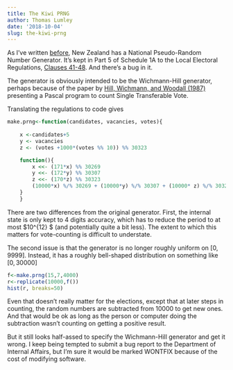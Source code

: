 ```yaml
---
title: The Kiwi PRNG
author: Thomas Lumley
date: '2018-10-04'
slug: the-kiwi-prng
---
```


As I've written [before](https://notstatschat.rbind.io/2015/09/22/nz-flag-referendum-pseudorandom-numbers/), New Zealand has a National Pseudo-Random Number Generator. It's kept in Part 5 of Schedule 1A to the Local Electoral Regulations, [Clauses 41-48](http://www.legislation.govt.nz/regulation/public/2001/0145/latest/DLM57125.html). And there's a bug in it.

The generator is obviously intended to be the Wichmann-Hill generator, perhaps because of the paper by [Hill, Wichmann, and Woodall (1987)](https://academic.oup.com/comjnl/article/30/3/277/364817) presenting a Pascal program to count Single Transferable Vote. 

Translating the regulations to code gives

```r

make.prng<-function(candidates, vacancies, votes){
	
	x <-candidates+5
	y <- vacancies
	z <- (votes +1000*(votes %% 10)) %% 30323

	function(){
		x <<- (171*x) %% 30269
		y <<- (172*y) %% 30307
		z <<- (170*z) %% 30323
		(10000*x) %/% 30269 + (10000*y) %/% 30307 + (10000* z) %/% 30323
	}
	}
```

There are two differences from the original generator. First, the internal state is only kept to 4 digits accuracy, which has to reduce the period to at most $10^{12} $ (and potentially quite a bit less). The extent to which this matters for vote-counting is difficult to understate.

The second issue is that the generator is no longer roughly uniform on $[0,9999]$. Instead, it has a roughly bell-shaped distribution on something like $[0, 30000]$
```r
f<-make.prng(15,7,4000)
r<-replicate(10000,f())
hist(r, breaks=50)
```

Even that doesn't really matter for the elections, except that at later steps in counting, the random numbers are subtracted from 10000 to get new ones. And that would be ok as long as the person or computer doing the subtraction wasn't counting on getting a positive result. 

But it still looks half-assed to specify the Wichmann-Hill generator and get it wrong. I keep being tempted to submit a bug report to the Department of Internal Affairs, but I'm sure it would be marked WONTFIX because of the cost of modifying software. 

